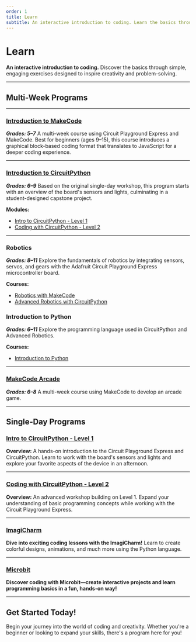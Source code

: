 ```yaml
---
order: 1
title: Learn
subtitle: An interactive introduction to coding. Learn the basics through simple exercises designed to inspire.
---
```


# Learn

**An interactive introduction to coding.**
Discover the basics through simple, engaging exercises designed to inspire creativity and problem-solving.

---

## Multi-Week Programs

---

### [Introduction to MakeCode](/exercises/en-US/makecode/intro)

**_Grades: 5–7_**
A multi-week course using Circuit Playground Express and MakeCode. Best for beginners (ages 9–15), this course introduces a graphical block-based coding format that translates to JavaScript for a deeper coding experience.

---

### [Introduction to CircuitPython](/exercises/en-US/circuitpython)

**_Grades: 6–9_**
Based on the original single-day workshop, this program starts with an overview of the board's sensors and lights, culminating in a student-designed capstone project.

**Modules:**

- [Intro to CircuitPython - Level 1](/exercises/en-US/circuitpython/level-1/)
- [Coding with CircuitPython - Level 2](/exercises/en-US/circuitpython/level-2)

---

### Robotics

**_Grades: 8–11_**
Explore the fundamentals of robotics by integrating sensors, servos, and gears with the Adafruit Circuit Playground Express microcontroller board.

**Courses:**

- [Robotics with MakeCode](/exercises/en-US/makecode/robotics)
- [Advanced Robotics with CircuitPython](/exercises/en-US/circuitpython/robotics)

### Introduction to Python

**_Grades: 6–11_**
Explore the programming language used in CircuitPython and Advanced Robotics.

**Courses:**

- [Introduction to Python](/exercises/en-US/python)

---

### [MakeCode Arcade](/exercises/en-US/makecode/arcade)

**_Grades: 6–8_**
A multi-week course using MakeCode to develop an arcade game.

---

## Single-Day Programs

### [Intro to CircuitPython - Level 1](/exercises/en-US/circuitpython/level-1/)

**Overview:**
A hands-on introduction to the Circuit Playground Express and CircuitPython. Learn to work with the board's sensors and lights and explore your favorite aspects of the device in an afternoon.

---

### [Coding with CircuitPython - Level 2](/exercises/en-US/circuitpython/level-2)

**Overview:**
An advanced workshop building on Level 1. Expand your understanding of basic programming concepts while working with the Circuit Playground Express.

---

### [ImagiCharm](/exercises/en-US/imagicharm)

**Dive into exciting coding lessons with the ImagiCharm!**
Learn to create colorful designs, animations, and much more using the Python language.

---

### [Microbit](/exercises/en-US/microbit)

**Discover coding with Microbit—create interactive projects and learn programming basics in a fun, hands-on way!**

---

## Get Started Today!

Begin your journey into the world of coding and creativity. Whether you're a beginner or looking to expand your skills, there's a program here for you!
